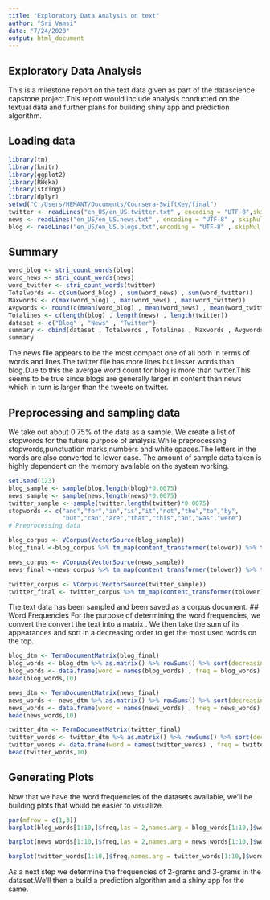---
title: "Exploratory Data Analysis on text"
author: "Sri Vamsi"
date: "7/24/2020"
output: html_document
---
## Exploratory Data Analysis
This is a milestone report on the text data given as part of the datascience capstone project.This report would include analysis conducted on the textual data and further plans for building shiny app and prediction algorithm.

## Loading data 
```{r,echo=TRUE}
library(tm)
library(knitr)
library(ggplot2)
library(RWeka)
library(stringi)
library(dplyr)
setwd("C:/Users/HEMANT/Documents/Coursera-SwiftKey/final")
twitter <- readLines("en_US/en_US.twitter.txt" , encoding = "UTF-8",skipNul = TRUE)
news <- readLines("en_US/en_US.news.txt" , encoding = "UTF-8" , skipNul = TRUE)
blog <- readLines("en_US/en_US.blogs.txt",encoding = "UTF-8" , skipNul = TRUE)
```

## Summary

```{r ,echo=TRUE}
word_blog <- stri_count_words(blog)
word_news <- stri_count_words(news)
word_twitter <- stri_count_words(twitter)
Totalwords <- c(sum(word_blog) , sum(word_news) , sum(word_twitter))
Maxwords <- c(max(word_blog) , max(word_news) , max(word_twitter))
Avgwords <- round(c(mean(word_blog) , mean(word_news) , mean(word_twitter)))
Totalines <- c(length(blog) , length(news) , length(twitter))
dataset <- c("Blog" , "News" , "Twitter")
summary <- cbind(dataset , Totalwords , Totalines , Maxwords , Avgwords)
summary
```

The news file appears to be the most compact one of all both in terms of words and lines.The twitter file has more lines but lesser words than blog.Due to this the avergae word count for blog is more than twitter.This seems to be true since blogs are generally larger in content than news which in turn is larger than the tweets on twitter.

## Preprocessing and sampling data

We take out about 0.75% of the data as a sample. We create a list of stopwords for the future purpose of analysis.While preprocessing stopwords,punctuation marks,numbers and white spaces.The letters in the words are also converted to lower case. The amount of sample data taken is highly dependent on the memory available on the system working.
```{r , echo=TRUE}
set.seed(123)
blog_sample <- sample(blog,length(blog)*0.0075)
news_sample <- sample(news,length(news)*0.0075)
twitter_sample <- sample(twitter,length(twitter)*0.0075)
stopwords <- c("and","for","in","is","it","not","the","to","by",
               "but","can","are","that","this","an","was","were")
# Preprocessing data

blog_corpus <- VCorpus(VectorSource(blog_sample)) 
blog_final <-blog_corpus %>% tm_map(content_transformer(tolower)) %>% tm_map(removeNumbers) %>% tm_map(removeWords,stopwords("en")) %>% tm_map(removeWords,stopwords) %>% tm_map(removePunctuation) %>% tm_map(stripWhitespace)

news_corpus <- VCorpus(VectorSource(news_sample))
news_final <-news_corpus %>% tm_map(content_transformer(tolower)) %>% tm_map(removeNumbers) %>% tm_map(removeWords,stopwords("en")) %>% tm_map(removeWords,stopwords) %>% tm_map(removePunctuation) %>% tm_map(stripWhitespace)

twitter_corpus <- VCorpus(VectorSource(twitter_sample))
twitter_final <- twitter_corpus %>% tm_map(content_transformer(tolower)) %>% tm_map(removeNumbers) %>% tm_map(removeWords,stopwords("en")) %>% tm_map(removeWords,stopwords) %>% tm_map(removePunctuation) %>% tm_map(stripWhitespace)
```
The text data has been sampled and been saved as a corpus document.
## Word Frequencies
For the purpose of determining the word frequencies, we convert the convert the text into a matrix . We then take the sum of its appearances and sort in a decreasing order to get the most used words on the top.
```{r,echo=TRUE}
blog_dtm <- TermDocumentMatrix(blog_final)
blog_words <- blog_dtm %>% as.matrix() %>% rowSums() %>% sort(decreasing = TRUE)
blog_words <- data.frame(word = names(blog_words) , freq = blog_words)
head(blog_words,10)

news_dtm <- TermDocumentMatrix(news_final)
news_words <- news_dtm %>% as.matrix() %>% rowSums() %>% sort(decreasing = TRUE)
news_words <- data.frame(word = names(news_words) , freq = news_words)
head(news_words,10)

twitter_dtm <- TermDocumentMatrix(twitter_final)
twitter_words <- twitter_dtm %>% as.matrix() %>% rowSums() %>% sort(decreasing = TRUE)
twitter_words <- data.frame(word = names(twitter_words) , freq = twitter_words)
head(twitter_words,10)
```

## Generating Plots
Now that we have the word frequencies of the datasets available, we'll be building plots that would be easier to visualize.

```{r,echo=TRUE}
par(mfrow = c(1,3))
barplot(blog_words[1:10,]$freq,las = 2,names.arg = blog_words[1:10,]$word,ylim = c(0,1000),main = "Most Appearing words in blogs",xlab = "Words" , ylab = "Frequencies",col = "lightpink")

barplot(news_words[1:10,]$freq,las = 2,names.arg = news_words[1:10,]$word,ylim = c(0,200),main = "Most Appearing words in news",xlab = "Words" , ylab = "Frequencies",col = "lightblue")

barplot(twitter_words[1:10,]$freq,names.arg = twitter_words[1:10,]$word,ylim = c(0,1100),las = 2,main = "Most Appearing words in twitter",xlab = "Words" , ylab = "Frequencies",col = "yellow")
```

As a next step we determine the frequencies of 2-grams and 3-grams in the dataset.We'll then a build a prediction algorithm and a shiny app for the same.